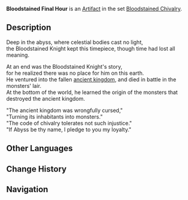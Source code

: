 {{Artifact Infobox
|image = Item Bloodstained Final Hour.png
|set   = Bloodstained Chivalry
|piece = Sands of Eon
}}
{{Description|A timepiece once used by a knight. The liquid inside has dried up, rendering it useless.}}
'''Bloodstained Final Hour''' is an [[Artifact]] in the set [[Bloodstained Chivalry]].

==Description==
Deep in the abyss, where celestial bodies cast no light,<br />the Bloodstained Knight kept this timepiece, though time had lost all meaning.

At an end was the Bloodstained Knight's story,<br />for he realized there was no place for him on this earth.<br />He ventured into the fallen [[Khaenri'ah|ancient kingdom]], and died in battle in the monsters' lair.<br />At the bottom of the world, he learned the origin of the monsters that destroyed the ancient kingdom.

"The ancient kingdom was wrongfully cursed,"<br />"Turning its inhabitants into monsters."<br />"The code of chivalry tolerates not such injustice."<br />"If Abyss be thy name, I pledge to you my loyalty."

==Other Languages==
{{Other Languages
|en      = Bloodstained Final Hour
|zhs     = 骑士染血之时
|zhs_rm  = Qíshì Rǎnxuè zhī Shí
|zht     = 騎士染血之時
|zht_rm  = Qíshì Rǎnxiě zhī Shí
|zh_tl   = When the Knight Was Stained in Blood
|ja      = 騎士が血に染めた時
|ja_rm   = Kishi ga Chi ni Someta Toki
|ja_tl   = When the Knight Was Stained in Blood
|ko      = 피에 물든 기사의 시계
|ko_rm   = Pi-e Muldeun Gisa-ui Sigye
|ko_tl   = Bloodstained Knight's Watch
|es      = Reloj del Caballero Sanguinario
|es_tl   = Watch of the Bloodthirsty Knight
|fr      = Sablier du Chevalier ensanglanté
|fr_tl   = Hourglass of the Bloodstained Knight
|ru      = Час долга рыцаря крови
|ru_tl   = 
|th      = Bloodstained Final Hour
|vi      = Đồng Hồ Kỵ Sĩ Nhuốm Máu
|vi_tl   = 
|de      = Uhr des Blutbefleckten
|de_tl   = Clock of the Bloodstained
|id      = Bloodstained Final Hour
|pt      = Relógio do Cavaleiro Sanguinário
|pt_tl   = 
}}

==Change History==
{{Change History|1.0}}

==Navigation==
{{Artifact Set Navbox|Bloodstained Chivalry}}